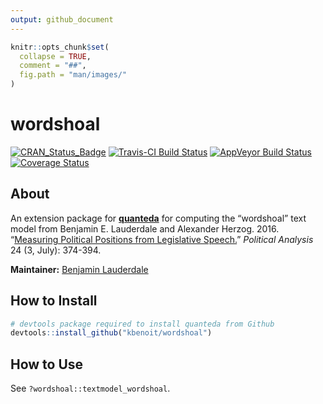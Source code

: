 ```yaml
---
output: github_document
---
```



```r
knitr::opts_chunk$set(
  collapse = TRUE,
  comment = "##",
  fig.path = "man/images/"
)
```

# wordshoal

[![CRAN_Status_Badge](http://www.r-pkg.org/badges/version/wordshoal)](https://cran.r-project.org/package=wordshoal)
[![Travis-CI Build Status](https://travis-ci.org/kbenoit/wordshoal.svg?branch=master)](https://travis-ci.org/kbenoit/wordshoal)
[![AppVeyor Build Status](https://ci.appveyor.com/api/projects/status/github/kbenoit/wordshoal?branch=master&svg=true)](https://ci.appveyor.com/project/kbenoit/wordshoal)
[![Coverage Status](https://img.shields.io/codecov/c/github/kbenoit/wordshoal/master.svg)](https://codecov.io/github/kbenoit/wordshoal?branch=master)

## About

An extension package for [**quanteda**](http://quanteda.io) for computing the "wordshoal" text model from Benjamin E. Lauderdale and Alexander Herzog. 2016. "[Measuring Political Positions from Legislative Speech.](https://www.cambridge.org/core/journals/political-analysis/article/measuring-political-positions-from-legislative-speech/35D8B53C4B7367185325C25BBE5F42B4)" _Political Analysis_ 24 (3, July): 374-394.

**Maintainer:** [Benjamin Lauderdale](B.E.lauderdale@lse.ac.uk)

## How to Install

```r
# devtools package required to install quanteda from Github 
devtools::install_github("kbenoit/wordshoal") 
```



## How to Use 

See `?wordshoal::textmodel_wordshoal`.
